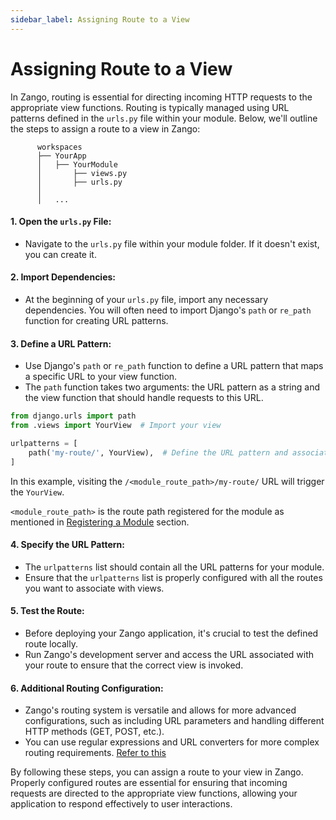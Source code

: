 ```yaml
---
sidebar_label: Assigning Route to a View
---
```


# Assigning Route to a View

In Zango, routing is essential for directing incoming HTTP requests to the appropriate view functions. Routing is typically managed using URL patterns defined in the `urls.py` file within your module. Below, we'll outline the steps to assign a route to a view in Zango:

```text
      workspaces
      ├── YourApp
      │   ├── YourModule
      │       ├── views.py
      │       ├── urls.py
      │     
      │   ...
   ```

#### 1. Open the `urls.py` File:
   - Navigate to the `urls.py` file within your module folder. If it doesn't exist, you can create it.

#### 2. Import Dependencies:
   - At the beginning of your `urls.py` file, import any necessary dependencies. You will often need to import Django's `path` or `re_path` function for creating URL patterns.

#### 3. Define a URL Pattern:
   - Use Django's `path` or ``re_path`` function to define a URL pattern that maps a specific URL to your view function.
   - The `path` function takes two arguments: the URL pattern as a string and the view function that should handle requests to this URL.

   ```python
   from django.urls import path
   from .views import YourView  # Import your view

   urlpatterns = [
       path('my-route/', YourView),  # Define the URL pattern and associate it with your view
   ]
   ```

   In this example, visiting the `/<module_route_path>/my-route/` URL will trigger the `YourView`.

   ``<module_route_path>`` is the route path registered for the module as mentioned in [Registering a Module](../modules/registering-a-module) section.

#### 4. Specify the URL Pattern:
   - The `urlpatterns` list should contain all the URL patterns for your module.
   - Ensure that the `urlpatterns` list is properly configured with all the routes you want to associate with views.

#### 5. Test the Route:
   - Before deploying your Zango application, it's crucial to test the defined route locally.
   - Run Zango's development server and access the URL associated with your route to ensure that the correct view is invoked.

#### 6. Additional Routing Configuration:
   - Zango's routing system is versatile and allows for more advanced configurations, such as including URL parameters and handling different HTTP methods (GET, POST, etc.).
   - You can use regular expressions and URL converters for more complex routing requirements. [Refer to this](https://docs.djangoproject.com/en/4.2/ref/urls/#re-path)

By following these steps, you can assign a route to your view in Zango. Properly configured routes are essential for ensuring that incoming requests are directed to the appropriate view functions, allowing your application to respond effectively to user interactions.